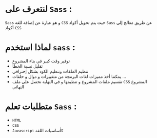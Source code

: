 
<CommonSEO title='مقدمة عن Sass' description='Sass و هو عبارة عن إضافة للغة CSS حيث يتم تحويل أكواد Sass عن طريق معالج إلى أكواد CSS' keywords='مقدمة عن Sass, Frontend developer, Sass'/>

<PageTutorial apiLocalUrl='sass'>
<div className='mdx'>

# لنتعرف على `Sass` :

`Sass` و هو عبارة عن إضافة للغة `CSS` حيث يتم تحويل أكواد `Sass` عن طريق معالج إلى أكواد `CSS`

# لماذا استخدم `sass` :

* توفير وقت كبير في بناء المشروع
* تقليل نسبة الخطأ
* تنظيم الملفات وتنظيم الكود بشكل إحترافي
* يمكننا أخذ مميزات لغات البرمجة من متغييرات و دوال و حلقات ...
* تقسيم ملفات المشروع و تنظيمها و في النهاية نحصل على ملف `CSS` المشروع النهائي

# متطلبات تعلم `Sass` :

* `HTML`
* `CSS`
* `Javascript` كأساسيات اللغة

</div>
</PageTutorial>